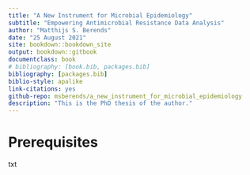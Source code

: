 ```yaml
--- 
title: "A New Instrument for Microbial Epidemiology"
subtitle: "Empowering Antimicrobial Resistance Data Analysis"
author: "Matthijs S. Berends"
date: "25 August 2021"
site: bookdown::bookdown_site
output: bookdown::gitbook
documentclass: book
# bibliography: [book.bib, packages.bib]
bibliography: [packages.bib]
biblio-style: apalike
link-citations: yes
github-repo: msberends/a_new_instrument_for_microbial_epidemiology
description: "This is the PhD thesis of the author."
---
```


# Prerequisites {-}

txt
